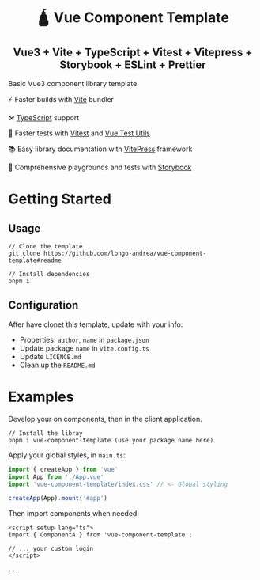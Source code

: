 <div align="center">
  <h1>🛕 Vue Component Template</h1>
  <h2>
    Vue3 + Vite + TypeScript + Vitest + Vitepress + Storybook + ESLint +
    Prettier
  </h2>
</div>

Basic Vue3 component library template.

⚡️ Faster builds with [Vite](https://vitejs.dev/) bundler

⚒️ [TypeScript](https://www.typescriptlang.org/) support

🧪 Faster tests with [Vitest](https://vitest.dev/) and [Vue Test Utils](https://test-utils.vuejs.org/)

📚 Easy library documentation with [VitePress](https://vitepress.dev/) framework

📃 Comprehensive playgrounds and tests with [Storybook](https://storybook.js.org/)

# Getting Started

## Usage

```
// Clone the template
git clone https://github.com/longo-andrea/vue-component-template#readme

// Install dependencies
pnpm i
```

## Configuration

After have clonet this template, update with your info:

- Properties: `author`, `name` in `package.json`
- Update package `name` in `vite.config.ts`
- Update `LICENCE.md`
- Clean up the `README.md`

# Examples

Develop your on components, then in the client application.

```
// Install the libray
pnpm i vue-component-template (use your package name here)
```

Apply your global styles, in `main.ts`:

```main.ts
import { createApp } from 'vue'
import App from './App.vue'
import 'vue-component-template/index.css' // <- Global styling

createApp(App).mount('#app')

```

Then import components when needed:

```App.vue
<script setup lang="ts">
import { ComponentA } from 'vue-component-template';

// ... your custom login
</script>

...
```
